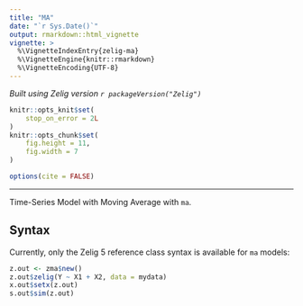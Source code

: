 ```yaml
---
title: "MA"
date: "`r Sys.Date()`"
output: rmarkdown::html_vignette
vignette: >
  %\VignetteIndexEntry{zelig-ma}
  %\VignetteEngine{knitr::rmarkdown}
  %\VignetteEncoding{UTF-8}
---
```


*Built using Zelig version `r packageVersion("Zelig")`*

```r
knitr::opts_knit$set(
    stop_on_error = 2L
)
knitr::opts_chunk$set(
    fig.height = 11,
    fig.width = 7
)

options(cite = FALSE)
```
---

Time-Series Model with Moving Average with `ma`.

Syntax
------

Currently, only the Zelig 5 reference class syntax is available for `ma` 
models:

```r
z.out <- zma$new()
z.out$zelig(Y ~ X1 + X2, data = mydata)
x.out$setx(z.out)
s.out$sim(z.out)
```
